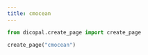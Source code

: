 ```yaml
---
title: cmocean
---
```



```python
from dicopal.create_page import create_page

create_page("cmocean")
```
